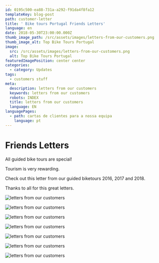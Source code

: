 ```yaml
---
id: 0195c500-ea88-731a-a292-f91da4f8fa12
templateKey: blog-post
path: customer-letter
title: ' Bike tours Portugal Friends Letters'
language: en
date: 2018-05-30T23:00:00.000Z
thumb_image_path: /src/assets/images/letters-from-our-customers.png
thumb_image_alt: Top Bike Tours Portugal
image:
  src: /src/assets/images/letters-from-our-customers.png
  alt: Top Bike Tours Portugal
featuredImagePosition: center center
categories:
  - category: Updates
tags:
  - customers stuff
meta:
  description: letters from our customers
  keywords: letters from our customers
  robots: INDEX
  title: letters from our customers
  language: EN
languagePages:
  - path: cartas de clientes para a nossa equipa
    language: pt
---
```


# Friends Letters

All guided bike tours are special!

Tourism is very rewarding.

Check out this letter from our guided biketours 2016, 2017 and 2018.

Thanks to all for this great letters.

![letters from our customers](/src/assets/images/letters-from-our-customers7.png 'letters from our customers')

![letters from our customers](/src/assets/images/letters-from-our-customers2.png 'letters from our customers')

![letters from our customers](/src/assets/images/letters-from-our-customers3.png 'letters from our customers')

![letters from our customers](/src/assets/images/letters-from-our-customers4.png 'letters from our customers')

![letters from our customers](/src/assets/images/letters-from-our-customers5.png 'letters from our customers')

![letters from our customers](/src/assets/images/letters-from-our-customers6.png 'letters from our customers')

![letters from our customers](/src/assets/images/letters-from-our-customers7.png 'letters from our customers')
